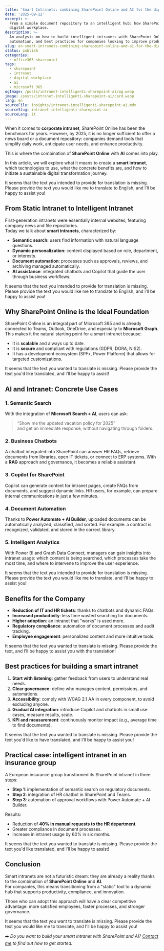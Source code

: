 ```yaml
---
title: 'Smart Intranets: combining SharePoint Online and AI for the digital workplace'
date: '2025-09-12'
excerpt: >-
  From a simple document repository to an intelligent hub: how SharePoint Online, integrated with AI, can transform the
  digital workplace.
description: >-
  An analysis on how to build intelligent intranets with SharePoint Online and AI. Use cases, tools, document
  automation, and best practices for companies looking to improve productivity and adoption.
slug: en-smart-intranets-combining-sharepoint-online-and-ai-for-the-digital-workplace
status: publish
categories:
  - office365-sharepoint
tags:
  - sharepoint
  - intranet
  - digital workplace
  - ai
  - microsoft 365
ogImage: /posts/intranet-intelligenti-sharepoint-ai/og.webp
image: /posts/intranet-intelligenti-sharepoint-ai/card.webp
lang: en
sourceFile: insights/intranet-intelligenti-sharepoint-ai.mdx
sourceSlug: intranet-intelligenti-sharepoint-ai
sourceLang: it
---
```


When it comes to **corporate intranet**, SharePoint Online has been the benchmark for years. However, by 2025, it is no longer sufficient to offer a news board or a document repository: companies demand tools that simplify daily work, anticipate user needs, and enhance productivity.  

This is where the combination of **SharePoint Online** with **AI** comes into play.

In this article, we will explore what it means to create a **smart intranet**, which technologies to use, what the concrete benefits are, and how to initiate a sustainable digital transformation journey.

It seems that the text you intended to provide for translation is missing. Please provide the text you would like me to translate to English, and I'll be happy to assist you!

## From Static Intranet to Intelligent Intranet

First-generation intranets were essentially internal websites, featuring company news and file repositories.  
Today we talk about **smart intranets**, characterized by:

- **Semantic search**: users find information with natural language questions.  
- **Dynamic personalization**: content displayed based on role, department, or interests.  
- **Document automation**: processes such as approvals, reviews, and archiving managed automatically.  
- **AI assistance**: integrated chatbots and Copilot that guide the user through business workflows.

It seems that the text you intended to provide for translation is missing. Please provide the text you would like me to translate to English, and I'll be happy to assist you!

## Why SharePoint Online is the Ideal Foundation

SharePoint Online is an integral part of Microsoft 365 and is already connected to Teams, Outlook, OneDrive, and especially to **Microsoft Graph**.  
This makes it the natural starting point for a smart intranet because:

- It is **scalable** and always up to date.  
- It is **secure** and compliant with regulations (GDPR, DORA, NIS2).  
- It has a development ecosystem (SPFx, Power Platform) that allows for targeted customizations.

It seems that the text you wanted to translate is missing. Please provide the text you'd like translated, and I'll be happy to assist!

## AI and Intranet: Concrete Use Cases

### 1. Semantic Search
With the integration of **Microsoft Search + AI**, users can ask:  
> “Show me the updated vacation policy for 2025”  
and get an immediate response, without navigating through folders.

### 2. Business Chatbots
A chatbot integrated into SharePoint can answer HR FAQs, retrieve documents from libraries, open IT tickets, or connect to ERP systems. With a **RAG** approach and governance, it becomes a reliable assistant.

### 3. Copilot for SharePoint
Copilot can generate content for intranet pages, create FAQs from documents, and suggest dynamic links. HR users, for example, can prepare internal communications in just a few minutes.

### 4. Document Automation
Thanks to **Power Automate + AI Builder**, uploaded documents can be automatically analyzed, classified, and sorted. For example: a contract is recognized, validated, and stored in the correct library.

### 5. Intelligent Analytics
With Power BI and Graph Data Connect, managers can gain insights into intranet usage: which content is being searched, which processes take the most time, and where to intervene to improve the user experience.

It seems that the text you intended to provide for translation is missing. Please provide the text you would like me to translate, and I'll be happy to assist you!

## Benefits for the Company

- **Reduction of IT and HR tickets**: thanks to chatbots and dynamic FAQs.  
- **Increased productivity**: less time wasted searching for documents.  
- **Higher adoption**: an intranet that "works" is used more.  
- **Regulatory compliance**: automation of document processes and audit tracking.  
- **Employee engagement**: personalized content and more intuitive tools.

It seems that the text you wanted to translate is missing. Please provide the text, and I'll be happy to assist you with the translation!

## Best practices for building a smart intranet

1. **Start with listening**: gather feedback from users to understand real needs.  
2. **Clear governance**: define who manages content, permissions, and automations.  
3. **Accessibility**: comply with WCAG 2.1 AA in every component, to avoid excluding anyone.  
4. **Gradual AI integration**: introduce Copilot and chatbots in small use cases, measure results, scale.  
5. **KPI and measurement**: continuously monitor impact (e.g., average time to find documents).

It seems that the text you wanted to translate is missing. Please provide the text you'd like to have translated, and I'll be happy to assist you!

## Practical case: intelligent intranet in an insurance group

A European insurance group transformed its SharePoint intranet in three steps:

- **Step 1**: implementation of semantic search on regulatory documents.  
- **Step 2**: integration of HR chatbot in SharePoint and Teams.  
- **Step 3**: automation of approval workflows with Power Automate + AI Builder.

Results:  
- Reduction of **40% in manual requests to the HR department**.  
- Greater compliance in document processes.  
- Increase in intranet usage by 60% in six months.

It seems that the text you wanted to translate is missing. Please provide the text you'd like translated, and I'll be happy to assist!

## Conclusion

Smart intranets are not a futuristic dream: they are already a reality thanks to the combination of **SharePoint Online** and **AI**.  
For companies, this means transitioning from a "static" tool to a dynamic hub that supports productivity, compliance, and innovation.

Those who can adopt this approach will have a clear competitive advantage: more satisfied employees, faster processes, and stronger governance.

It seems that the text you want to translate is missing. Please provide the text you would like me to translate, and I'll be happy to assist you!

➡️ *Do you want to build your smart intranet with SharePoint and AI? [Contact me](/contact) to find out how to get started.*